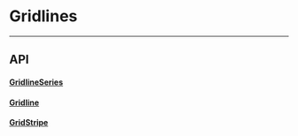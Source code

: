
<Meta title="Docs/Advanced/Gridlines" />

# Gridlines

---

## API

#### [GridlineSeries](https://github.com/reaviz/reaviz/blob/master/src/common/Gridline/GridlineSeries.tsx)
<Props of={GridlineSeries} />

#### [Gridline](https://github.com/reaviz/reaviz/blob/master/src/common/Gridline/Gridline.tsx)
<Props of={Gridline} />

#### [GridStripe](https://github.com/reaviz/reaviz/blob/master/src/common/Gridline/GridStripe.tsx)
<Props of={GridStripe} />
